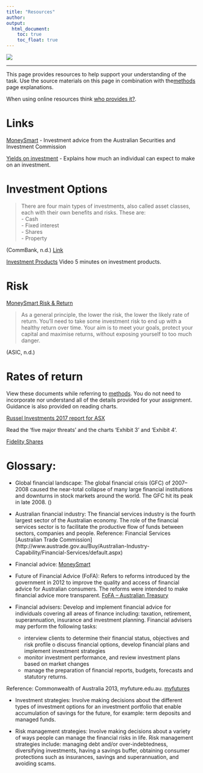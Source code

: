 ```yaml
---
title: "Resources"
author:  
output:
  html_document:
    toc: true
    toc_float: true
---
```


<div style="position: relative; bottom: 0; left: 0; width: 30%;">
  ![](images/AscLogo.png) 
</div>
---

This page provides resources to help support your understanding of the task. Use the source materials on this page in combination with the[methods](methods.html) page explanations. 

When using online resources think [who provides it?](methods.html).

# Links

[MoneySmart](https://www.moneysmart.gov.au/) - Investment advice from the Australian Securities and Investment Commission

[Yields on investment](http://www.asx.com.au/education/investor-update-newsletter/201506-what-return-can-you-expect-in-this-market.htm) - Explains how much an individual can expect to make on an investment.

# Investment Options
> There are four main types of investments, also called asset classes, each with their own benefits and risks. These are:  
- Cash  
- Fixed interest  
- Shares  
- Property  

(CommBank, n.d.)  [Link](https://www.commbank.com.au/guidance/investing/different-types-of-investments-201607.html)

[Investment Products](https://www.moneysmart.gov.au/investing/invest-smarter/investing-challenge#!/investment-products/) Video 5 minutes on investment products.

# Risk

[MoneySmart Risk & Return](https://www.moneysmart.gov.au/investing/invest-smarter/risk-and-return)

> As a general principle, the lower the risk, the lower the likely rate of return. You'll need to take some investment risk to end up with a healthy return over time.
Your aim is to meet your goals, protect your capital and maximise returns, without exposing yourself to too much danger.

(ASIC, n.d.)


# Rates of return

View these documents while referring to [methods](methods.html). You do not need to incorporate nor understand all of the details provided for your assignment. Guidance is also provided on reading charts.

[Russel Investments 2017 report for ASX](http://files-au.clickdimensions.com/russellinvestmentscom-axfox/files/r_rpt_asx_report_v2f_web_1707.pdf?_cldee=YS5kYXZpZHNvbkBpbnZlc3RzbWFydC5jb20uYXU=&recipientid=contact-6662eb821445e41182266c3be5a8d250-cd4f4a6ce43d421292b440bf1b11ab7f&esid=9a7b8afa-2073-e711-810d-3863bb367e08)

Read the 'five major threats' and the charts 'Exhibit 3' and 'Exhibit 4'.



[Fidelity Shares](http://www.fidelity.com.au/fidelityP2/?LinkServID=B91D14A6-B125-E8DC-BB83AAD60C35BC5A)  

# Glossary:

* Global financial landscape: The global financial crisis (GFC) of 2007–2008 caused the near-total collapse of many large financial institutions and downturns in stock markets around the world. The GFC hit its peak in late 2008. ()

* Australian financial industry: The financial services industry is the fourth largest sector of the Australian economy. The role of the financial services sector is to facilitate the productive flow of funds between sectors, companies and people. Reference: Financial Services [Australian Trade Commission] (http://www.austrade.gov.au/Buy/Australian-Industry-Capability/Financial-Services/default.aspx) 

* Financial advice: [MoneySmart](https://www.moneysmart.gov.au/investing/financial-advice) 

* Future of Financial Advice (FoFA): Refers to reforms introduced by the government in 2012 to improve the quality and access of financial advice for Australian consumers. The reforms were intended to make financial advice more transparent. [FoFA – Australian Treasury ](https://futureofadvice.treasury.gov.au/Content/Content.aspx?doc=home.htm)

* Financial advisers: Develop and implement financial advice for individuals covering all areas of finance including: taxation, retirement, superannuation, insurance and investment planning. Financial advisers may perform the following tasks: 
    + interview clients to determine their financial status, objectives and risk profile o discuss financial options, develop financial plans and implement investment strategies 
    + monitor investment performance, and review investment plans based on market changes 
    + manage the preparation of financial reports, budgets, forecasts and statutory returns.  

Reference: Commonwealth of Australia 2013, myfuture.edu.au. [myfutures](http://www.myfuture.com/careers/details/personal-financial-advisors_13-2052.00) 

* Investment strategies: Involve making decisions about the different types of investment options for an investment portfolio that enable accumulation of savings for the future, for example: term deposits and managed funds. 

* Risk management strategies: Involve making decisions about a variety of ways people can manage the financial risks in life. Risk management strategies include: managing debt and/or over-indebtedness, diversifying investments, having a savings buffer, obtaining consumer protections such as insurances, savings and superannuation, and avoiding scams. 


